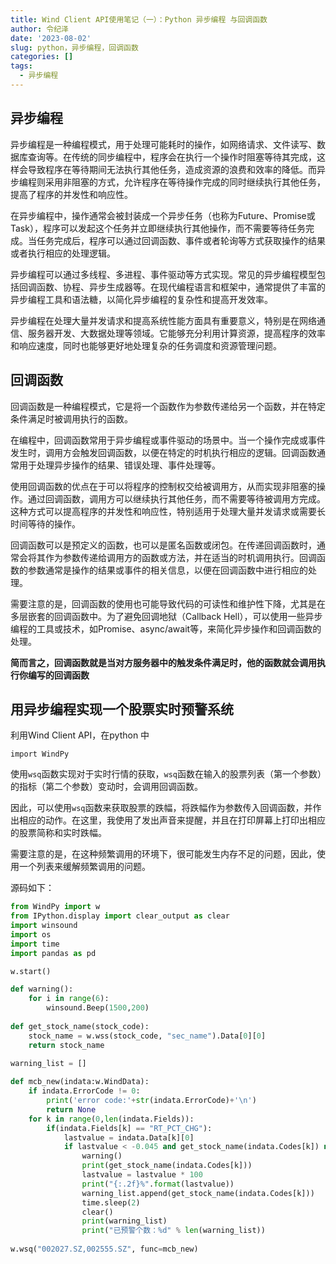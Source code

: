 ```yaml
---
title: Wind Client API使用笔记（一）：Python 异步编程 与回调函数
author: 令纪泽
date: '2023-08-02'
slug: python，异步编程，回调函数
categories: []
tags:
  - 异步编程
---
```


## 异步编程

异步编程是一种编程模式，用于处理可能耗时的操作，如网络请求、文件读写、数据库查询等。在传统的同步编程中，程序会在执行一个操作时阻塞等待其完成，这样会导致程序在等待期间无法执行其他任务，造成资源的浪费和效率的降低。而异步编程则采用非阻塞的方式，允许程序在等待操作完成的同时继续执行其他任务，提高了程序的并发性和响应性。

在异步编程中，操作通常会被封装成一个异步任务（也称为Future、Promise或Task），程序可以发起这个任务并立即继续执行其他操作，而不需要等待任务完成。当任务完成后，程序可以通过回调函数、事件或者轮询等方式获取操作的结果或者执行相应的处理逻辑。

异步编程可以通过多线程、多进程、事件驱动等方式实现。常见的异步编程模型包括回调函数、协程、异步生成器等。在现代编程语言和框架中，通常提供了丰富的异步编程工具和语法糖，以简化异步编程的复杂性和提高开发效率。

异步编程在处理大量并发请求和提高系统性能方面具有重要意义，特别是在网络通信、服务器开发、大数据处理等领域。它能够充分利用计算资源，提高程序的效率和响应速度，同时也能够更好地处理复杂的任务调度和资源管理问题。

## 回调函数

回调函数是一种编程模式，它是将一个函数作为参数传递给另一个函数，并在特定条件满足时被调用执行的函数。

在编程中，回调函数常用于异步编程或事件驱动的场景中。当一个操作完成或事件发生时，调用方会触发回调函数，以便在特定的时机执行相应的逻辑。回调函数通常用于处理异步操作的结果、错误处理、事件处理等。

使用回调函数的优点在于可以将程序的控制权交给被调用方，从而实现非阻塞的操作。通过回调函数，调用方可以继续执行其他任务，而不需要等待被调用方完成。这种方式可以提高程序的并发性和响应性，特别适用于处理大量并发请求或需要长时间等待的操作。

回调函数可以是预定义的函数，也可以是匿名函数或闭包。在传递回调函数时，通常会将其作为参数传递给调用方的函数或方法，并在适当的时机调用执行。回调函数的参数通常是操作的结果或事件的相关信息，以便在回调函数中进行相应的处理。

需要注意的是，回调函数的使用也可能导致代码的可读性和维护性下降，尤其是在多层嵌套的回调函数中。为了避免回调地狱（Callback Hell），可以使用一些异步编程的工具或技术，如Promise、async/await等，来简化异步操作和回调函数的处理。

**简而言之，回调函数就是当对方服务器中的触发条件满足时，他的函数就会调用执行你编写的回调函数**

## 用异步编程实现一个股票实时预警系统

利用Wind Client API，在python 中

`import WindPy`

使用`wsq`函数实现对于实时行情的获取，`wsq`函数在输入的股票列表（第一个参数）的指标（第二个参数）变动时，会调用回调函数。

因此，可以使用`wsq`函数来获取股票的跌幅，将跌幅作为参数传入回调函数，并作出相应的动作。在这里，我使用了发出声音来提醒，并且在打印屏幕上打印出相应的股票简称和实时跌幅。

需要注意的是，在这种频繁调用的环境下，很可能发生内存不足的问题，因此，使用一个列表来缓解频繁调用的问题。

源码如下：
```python

from WindPy import w
from IPython.display import clear_output as clear
import winsound
import os
import time
import pandas as pd

w.start()

def warning():
    for i in range(6):
        winsound.Beep(1500,200)
        
def get_stock_name(stock_code):
    stock_name = w.wss(stock_code, "sec_name").Data[0][0]
    return stock_name
  
warning_list = []

def mcb_new(indata:w.WindData):
    if indata.ErrorCode != 0:
        print('error code:'+str(indata.ErrorCode)+'\n')
        return None
    for k in range(0,len(indata.Fields)):
        if(indata.Fields[k] == "RT_PCT_CHG"):
            lastvalue = indata.Data[k][0]
            if lastvalue < -0.045 and get_stock_name(indata.Codes[k]) not in warning_list:
                warning()
                print(get_stock_name(indata.Codes[k]))
                lastvalue = lastvalue * 100
                print("{:.2f}%".format(lastvalue))
                warning_list.append(get_stock_name(indata.Codes[k]))
                time.sleep(2)
                clear()
                print(warning_list)
                print("已预警个数：%d" % len(warning_list))
                
w.wsq("002027.SZ,002555.SZ", func=mcb_new)

```

